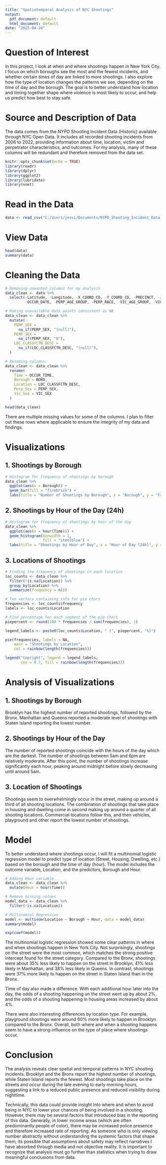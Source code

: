 ---
title: "Spatiotemporal Analysis of NYC Shootings"
output:
  pdf_document: default
  html_document: default
date: "2025-04-24"
---

# Question of Interest

In this project, I look at when and where shootings happen in New York City. I focus on which boroughs see the most and the fewest incidents, and whether certain times of day are linked to more shootings. I also explore how the type of location changes the patterns we see, depending on the time of day and the borough. The goal is to better understand how location and timing together shape where violence is most likely to occur, and help us predict how best to stay safe.

# Source and Description of Data

The data comes from the NYPD Shooting Incident Data (Historic) available through NYC Open Data. It includes all recorded shooting incidents from 2006 to 2022, providing information about time, location, victim and perpetrator characteristics, and outcomes. For my analysis, many of these columns will be redundant and therefore removed from the data set.

```{r setup, include=FALSE}
knitr::opts_chunk$set(echo = TRUE)
library(readr) 
library(dplyr) 
library(ggplot2)
library(lubridate)
library(nnet)
```

# Read in the Data

```{r}
data <- read_csv("C:/Users/jessi/Documents/NYPD_Shooting_Incident_Data__Historic_.csv",show_col_types = FALSE)
```

# View Data
```{r}
head(data)
summary(data)
```
# Cleaning the Data 

```{r}
# Removing unwanted columns for my analysis
data_clean <- data %>%
  select(-Latitude, -Longitude, -X_COORD_CD, -Y_COORD_CD, -PRECINCT, -JURISDICTION_CODE, -LOCATION_DESC, -Lon_Lat, -STATISTICAL_MURDER_FLAG, -LOC_OF_OCCUR_DESC, -INCIDENT_KEY,
         -OCCUR_DATE, -PERP_AGE_GROUP, -PERP_RACE, -VIC_AGE_GROUP, -VIC_RACE)

# Making unavailable data points consistent as NA
data_clean <- data_clean %>%
  mutate(
    PERP_SEX = 
      na_if(PERP_SEX, "(null)"),
    PERP_SEX = 
      na_if(PERP_SEX, "U"),
    LOC_CLASSFCTN_DESC = 
      na_if(LOC_CLASSFCTN_DESC, "(null)"),
  )

# Renaming columns
data_clean <- data_clean %>%
  rename(
    Time = OCCUR_TIME,
    Borough = BORO,
    Location = LOC_CLASSFCTN_DESC,
    Perp_Sex = PERP_SEX,
    Vic_Sex = VIC_SEX
  )

head(data_clean)
```
There are multiple missing values for some of the columns. I plan to filter out these rows where applicable to ensure the integrity of my data and findings.

# Visualizations
## 1. Shootings by Borough
```{r}
# Histogram for frequency of shootings by borough
data_clean %>%
  ggplot(aes(x = Borough)) + 
  geom_bar(fill = "firebrick") + 
  labs(title = "Number of Shootings by Borough", x = "Borough", y = "Frequency")
```

## 2. Shootings by Hour of the Day (24h)

```{r}
# Histogram for frequency of shootings by hour of the day
data_clean %>%
  ggplot(aes(x = hour(Time))) +
  geom_histogram(binwidth = 1,
                 fill = "steelblue") + 
  labs(title = "Shootings by Hour of Day", x = "Hour of Day (24h)", y = "Frequency")

```

## 3. Locations of Shootings

```{r}

# Finding the frequency of shootings in each location
loc_counts <- data_clean %>%
  filter(!is.na(Location)) %>%
  group_by(Location) %>%
  summarize(frequency = n())

# Two vectors containing info for pie chart
frequencies <- loc_counts$frequency
labels <- loc_counts$Location

# Find percentage for each segment of the pie chart
piepercent <- round(100 * frequencies / sum(frequencies), 1)

legend_labels <- paste0(loc_counts$Location, " (", piepercent, "%)")

pie(frequencies, labels = NA,
    main = "Shootings by Location",
    col = rainbow(length(frequencies)))

legend("topright", legend = legend_labels,
       cex = 0.7, fill = rainbow(length(frequencies)))

```

# Analysis of Visualizations
## 1. Shootings by Borough

Brooklyn has the highest number of reported shootings, followed by the Bronx. Manhattan and Queens reported a moderate level of shootings with Staten Island reporting the lowest number.

## 2. Shootings by Hour of the Day

The number of reported shootings coincide with the hours of the day which are the darkest. The number of shootings between 5am and 6pm are relatively moderate. After this point, the number of shootings increase significantly each hour, peaking around midnight before slowly decreasing until around 5am. 

## 3. Location of Shootings

Shootings seem to overwhelmingly occur in the street, making up around a third of all shooting locations. The combination of shootings that take place in housing and dwelling come in second making up around a quarter of all shooting locations. Commercial locations follow this, and then vehicles, playground and other report the lowest number of shootings.

# Model

To better understand where shootings occur, I will fit a multinomial logistic regression model to predict type of location (Street, Housing, Dwelling, etc.) based on the borough and the time of day (hour). The model includes the outcome variable, Location, and the predictors, Borough and Hour. 
```{r}
# Adding Hour variable
data_clean <- data_clean %>%
  mutate(Hour = hour(Time))

# Remove missing values
model_data <- data_clean %>% 
  filter(!is.na(Location))

# Multinomial Regression
model <- multinom(Location ~ Borough + Hour, data = model_data)
summary(model)

exp(coef(model))
```
The multinomial logistic regression showed some clear patterns in where and when shootings happen in New York City. Not surprisingly, shootings on the street were the most common, which matches the strong positive intercept found for the street category. Compared to the Bronx, shootings were about 35% less likely to happen on the street in Brooklyn, 41% less likely in Manhattan, and 38% less likely in Queens. In contrast, shootings were 37% more likely to happen on the street in Staten Island than in the Bronx.

Time of day also made a difference. With each additional hour later into the day, the odds of a shooting happening on the street went up by about 2%, and the odds of a shooting happening in housing areas increased by about 4%.

There were also interesting differences by location type. For example, playground shootings were around 60% more likely to happen in Brooklyn compared to the Bronx. Overall, both where and when a shooting happens seem to have a strong influence on the type of place where shootings occur.

# Conclusion

The analysis reveals clear spatial and temporal patterns in NYC shooting incidents. Brooklyn and the Bronx report the highest number of shootings, while Staten Island reports the fewest. Most shootings take place on the streets and occur during the late evening to early morning hours, suggesting a link to a reduced public presence and reduced visibility during nighttime. 

Technically, this data could provide insight into where and when to avoid being in NYC to lower your chances of being involved in a shooting. However, there may be several factors that introduced bias in the reporting of this data. Generally, in lower income areas (which are often predominantly people of color), there may be increased police presence and therefore increased rate of reporting. As someone who is only viewing number abstractly without understanding the systemic factors that shape them, its possible that assumptions about safety may reflect narratives I have 
absorbed through media and not objective reality. It is important to recognize that analysis must go further than statistics when trying to draw meaningful conclusions from data.
